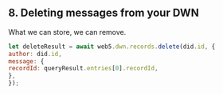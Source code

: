 ## 8. Deleting messages from your DWN

What we can store, we can remove.

```js
let deleteResult = await web5.dwn.records.delete(did.id, {
author: did.id,
message: {
recordId: queryResult.entries[0].recordId,
},
});
```
